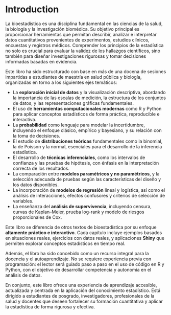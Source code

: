 # Introduction

La bioestadística es una disciplina fundamental en las ciencias de la salud, la biología y la investigación biomédica. Su objetivo principal es proporcionar herramientas que permitan describir, analizar e interpretar datos cuantitativos provenientes de experimentos, estudios clínicos, encuestas y registros médicos. Comprender los principios de la estadística no solo es crucial para evaluar la validez de los hallazgos científicos, sino también para diseñar investigaciones rigurosas y tomar decisiones informadas basadas en evidencia.

Este libro ha sido estructurado con base en más de una docena de sesiones impartidas a estudiantes de maestría en salud pública y biología, organizadas en torno a los siguientes ejes temáticos:

-   La **exploración inicial de datos** y la visualización descriptiva, abordando la importancia de las escalas de medición, la estructura de los conjuntos de datos, y las representaciones gráficas fundamentales.
-   El uso de **herramientas computacionales modernas** como R y Python para aplicar conceptos estadísticos de forma práctica, reproducible e interactiva.
-   La **probabilidad** como lenguaje para modelar la incertidumbre, incluyendo el enfoque clásico, empírico y bayesiano, y su relación con la toma de decisiones.
-   El estudio de **distribuciones teóricas** fundamentales como la binomial, la de Poisson y la normal, esenciales para el desarrollo de la inferencia estadística.
-   El desarrollo de **técnicas inferenciales**, como los intervalos de confianza y las pruebas de hipótesis, con énfasis en la interpretación correcta de los resultados.
-   La comparación entre **modelos paramétricos y no paramétricos**, y la selección adecuada de pruebas según las características del diseño y los datos disponibles.
-   La incorporación de **modelos de regresión** lineal y logística, así como el análisis de interacciones, efectos confusores y criterios de selección de variables.
-   La enseñanza del **análisis de supervivencia**, incluyendo censura, curvas de Kaplan–Meier, prueba log-rank y modelo de riesgos proporcionales de Cox.

Este libro se diferencia de otros textos de bioestadística por su enfoque **altamente práctico e interactivo**. Cada capítulo incluye ejemplos basados en situaciones reales, ejercicios con datos reales, y aplicaciones **Shiny** que permiten explorar conceptos estadísticos en tiempo real.

Además, el libro ha sido concebido como un recurso integral para la docencia y el autoaprendizaje. No se requiere experiencia previa con programación: el lector será guiado paso a paso en el uso de código en R y Python, con el objetivo de desarrollar competencia y autonomía en el análisis de datos.

En conjunto, este libro ofrece una experiencia de aprendizaje accesible, actualizada y centrada en la aplicación del conocimiento estadístico. Está dirigido a estudiantes de posgrado, investigadores, profesionales de la salud y docentes que deseen fortalecer su formación cuantitativa y aplicar la estadística de forma rigurosa y efectiva.
